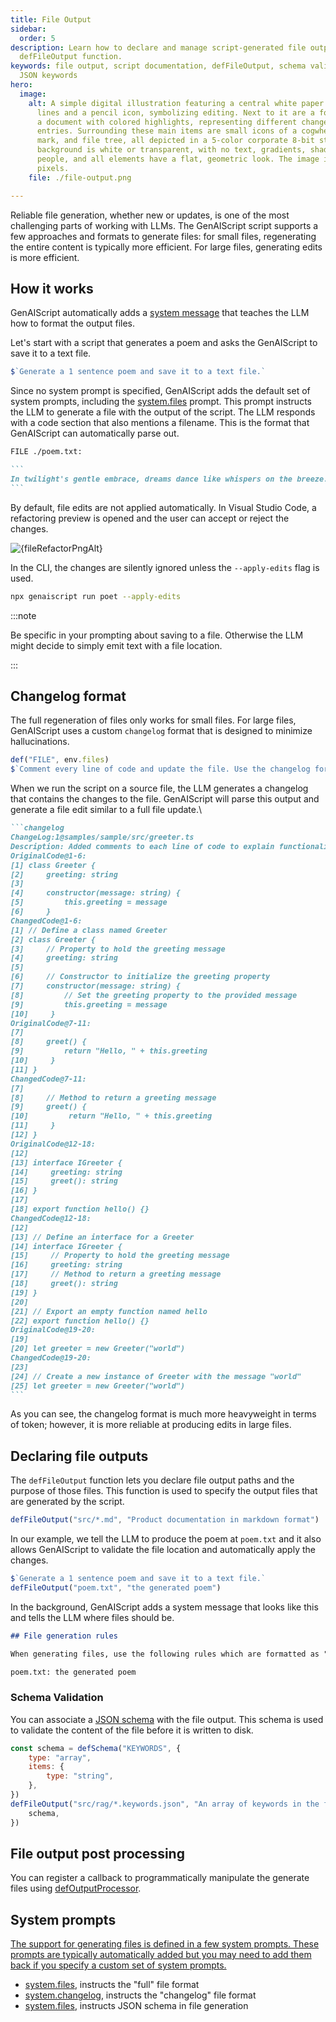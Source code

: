 ```yaml
---
title: File Output
sidebar:
  order: 5
description: Learn how to declare and manage script-generated file outputs with
  defFileOutput function.
keywords: file output, script documentation, defFileOutput, schema validation,
  JSON keywords
hero:
  image:
    alt: A simple digital illustration featuring a central white paper with code
      lines and a pencil icon, symbolizing editing. Next to it are a folder and
      a document with colored highlights, representing different changelog
      entries. Surrounding these main items are small icons of a cogwheel, check
      mark, and file tree, all depicted in a 5-color corporate 8-bit style. The
      background is white or transparent, with no text, gradients, shadows, or
      people, and all elements have a flat, geometric look. The image is 128x128
      pixels.
    file: ./file-output.png

---
```



Reliable file generation, whether new or updates, is one of the most challenging parts of working with LLMs. The GenAIScript script supports a few approaches and formats to generate files: for small files, regenerating the entire content is typically more efficient.
For large files, generating edits is more efficient.

## How it works

GenAIScript automatically adds a [system message](/genaiscript/reference/scripts/system#systemfiles) that teaches the LLM how to format the output files.

Let's start with a script that generates a poem and asks the GenAIScript to save it to a text file.

```js title="poet.genai.mjs"
$`Generate a 1 sentence poem and save it to a text file.`
```

Since no system prompt is specified, GenAIScript adds the default set of system prompts, including the [system.files](#system) prompt. This prompt instructs the LLM to generate a file with the output of the script.
The LLM responds with a code section that also mentions a filename. This is the format that GenAIScript can automatically parse out.

````md wrap
FILE ./poem.txt:

```
In twilight's gentle embrace, dreams dance like whispers on the breeze.
```
````

By default, file edits are not applied automatically. In Visual Studio Code, a refactoring preview is opened and the user can accept or reject the changes.

<Image src={fileRefactorPng} alt={fileRefactorPngAlt} loading="lazy" />

In the CLI, the changes are silently ignored unless the `--apply-edits` flag is used.

```sh
npx genaiscript run poet --apply-edits
```

:::note

Be specific in your prompting about saving to a file. Otherwise the LLM might decide to simply emit text with a file location.

:::

## Changelog format

The full regeneration of files only works for small files.
For large files, GenAIScript uses a custom `changelog` format that is designed to minimize hallucinations.

```js title="commenter.genai.mjs" "changelog"
def("FILE", env.files)
$`Comment every line of code and update the file. Use the changelog format.`
```

When we run the script on a source file, the LLM generates a changelog that contains the changes to the file.
GenAIScript will parse this output and generate a file edit similar to a full file update.\

````md wrap
```changelog
ChangeLog:1@samples/sample/src/greeter.ts
Description: Added comments to each line of code to explain functionality.
OriginalCode@1-6:
[1] class Greeter {
[2]     greeting: string
[3]
[4]     constructor(message: string) {
[5]         this.greeting = message
[6]     }
ChangedCode@1-6:
[1] // Define a class named Greeter
[2] class Greeter {
[3]     // Property to hold the greeting message
[4]     greeting: string
[5]
[6]     // Constructor to initialize the greeting property
[7]     constructor(message: string) {
[8]         // Set the greeting property to the provided message
[9]         this.greeting = message
[10]     }
OriginalCode@7-11:
[7]
[8]     greet() {
[9]         return "Hello, " + this.greeting
[10]     }
[11] }
ChangedCode@7-11:
[7]
[8]     // Method to return a greeting message
[9]     greet() {
[10]         return "Hello, " + this.greeting
[11]     }
[12] }
OriginalCode@12-18:
[12]
[13] interface IGreeter {
[14]     greeting: string
[15]     greet(): string
[16] }
[17]
[18] export function hello() {}
ChangedCode@12-18:
[12]
[13] // Define an interface for a Greeter
[14] interface IGreeter {
[15]     // Property to hold the greeting message
[16]     greeting: string
[17]     // Method to return a greeting message
[18]     greet(): string
[19] }
[20]
[21] // Export an empty function named hello
[22] export function hello() {}
OriginalCode@19-20:
[19]
[20] let greeter = new Greeter("world")
ChangedCode@19-20:
[23]
[24] // Create a new instance of Greeter with the message "world"
[25] let greeter = new Greeter("world")
```
````

As you can see, the changelog format is much more heavyweight in terms of token; however, it is more reliable at producing edits in large files.

## Declaring file outputs

The `defFileOutput` function lets you declare file output paths and the purpose of those files. This function is used to specify the output files that are generated by the script.

```js wrap
defFileOutput("src/*.md", "Product documentation in markdown format")
```

In our example, we tell the LLM to produce the poem at `poem.txt` and it also allows GenAIScript to validate the file location and automatically apply the changes.

```js
$`Generate a 1 sentence poem and save it to a text file.`
defFileOutput("poem.txt", "the generated poem")
```

In the background, GenAIScript adds a system message that looks like this and tells the LLM where files should be.

```md wrap
## File generation rules

When generating files, use the following rules which are formatted as "file glob: description":

poem.txt: the generated poem
```

### Schema Validation

You can associate a [JSON schema](/genaiscript/reference/scripts/schemas) with the file output. This schema is used to validate the content of the file before it is written to disk.

```js "schema"
const schema = defSchema("KEYWORDS", {
    type: "array",
    items: {
        type: "string",
    },
})
defFileOutput("src/rag/*.keywords.json", "An array of keywords in the file", {
    schema,
})
```

## File output post processing

You can register a callback to programmatically manipulate the generate files
using [defOutputProcessor](/genaiscript/reference/scripts/custom-output/).

## System prompts <a href="" id="system" />

The support for generating files is defined in a few system prompts. These prompts are typically automatically added but you may need to add them back if you specify a custom set of system prompts.

- [system.files](/genaiscript/reference/scripts/system#systemfiles), instructs the "full" file format
- [system.changelog](/genaiscript/reference/scripts/system#systemchangelog), instructs the "changelog" file format
- [system.files](/genaiscript/reference/scripts/system#systemfiles_schema), instructs JSON schema in file generation
